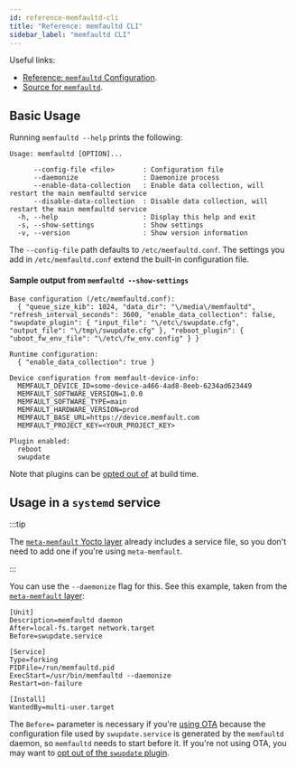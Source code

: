 ```yaml
---
id: reference-memfaultd-cli
title: "Reference: memfaultd CLI"
sidebar_label: "memfaultd CLI"
---
```


Useful links:

- [Reference: `memfaultd` Configuration][docs-configuration].
- [Source for `memfaultd`][source-memfaultd].

## Basic Usage

Running `memfaultd --help` prints the following:

```
Usage: memfaultd [OPTION]...

      --config-file <file>       : Configuration file
      --daemonize                : Daemonize process
      --enable-data-collection   : Enable data collection, will restart the main memfaultd service
      --disable-data-collection  : Disable data collection, will restart the main memfaultd service
  -h, --help                     : Display this help and exit
  -s, --show-settings            : Show settings
  -v, --version                  : Show version information
```

The `--config-file` path defaults to `/etc/memfaultd.conf`. The settings you add
in `/etc/memfaultd.conf` extend the built-in configuration file.

[source-builtin-conf]:
  https://github.com/memfault/memfault-linux-sdk/tree/main/meta-memfault/recipes-memfault/memfaultd/files/memfaultd/builtin.conf

#### Sample output from `memfaultd --show-settings`

```
Base configuration (/etc/memfaultd.conf):
  { "queue_size_kib": 1024, "data_dir": "\/media\/memfaultd", "refresh_interval_seconds": 3600, "enable_data_collection": false, "swupdate_plugin": { "input_file": "\/etc\/swupdate.cfg", "output_file": "\/tmp\/swupdate.cfg" }, "reboot_plugin": { "uboot_fw_env_file": "\/etc\/fw_env.config" } }

Runtime configuration:
  { "enable_data_collection": true }

Device configuration from memfault-device-info:
  MEMFAULT_DEVICE_ID=some-device-a466-4ad8-8eeb-6234ad623449
  MEMFAULT_SOFTWARE_VERSION=1.0.0
  MEMFAULT_SOFTWARE_TYPE=main
  MEMFAULT_HARDWARE_VERSION=prod
  MEMFAULT_BASE_URL=https://device.memfault.com
  MEMFAULT_PROJECT_KEY=<YOUR_PROJECT_KEY>

Plugin enabled:
  reboot
  swupdate
```

Note that plugins can be [opted out of][docs-control-memfaultd-plugins] at build
time.

## Usage in a `systemd` service

:::tip

The [`meta-memfault` Yocto layer][source-meta-memfault] already includes a
service file, so you don't need to add one if you're using `meta-memfault`.

:::

You can use the `--daemonize` flag for this. See this example, taken from the
[`meta-memfault` layer][source-memfaultd-service]:

```systemd
[Unit]
Description=memfaultd daemon
After=local-fs.target network.target
Before=swupdate.service

[Service]
Type=forking
PIDFile=/run/memfaultd.pid
ExecStart=/usr/bin/memfaultd --daemonize
Restart=on-failure

[Install]
WantedBy=multi-user.target
```

The `Before=` parameter is necessary if you're [using OTA][docs-ota] because the
configuration file used by `swupdate.service` is generated by the `memfaultd`
daemon, so `memfaultd` needs to start before it. If you're not using OTA, you
may want to [opt out of the `swupdate` plugin][docs-control-memfaultd-plugins].

[docs-configuration]: /docs/linux/reference-memfaultd-configuration
[docs-ota]: /docs/linux/linux-releases-integration-guide
[docs-control-memfaultd-plugins]:
  /docs/linux/linux-getting-started-guide#optional-opt-out-of-memfaultd-built-in-plugins
[source-meta-memfault]:
  https://github.com/memfault/memfault-linux-sdk/tree/main/meta-memfault
[source-memfaultd]:
  https://github.com/memfault/memfault-linux-sdk/tree/main/meta-memfault/recipes-memfault/memfaultd/files/memfaultd
[source-memfaultd-service]:
  https://github.com/memfault/memfault-linux-sdk/blob/main/meta-memfault/recipes-memfault/memfaultd/files/memfaultd.service
[systemd-pstore]:
  https://www.freedesktop.org/software/systemd/man/systemd-pstore.service.html
